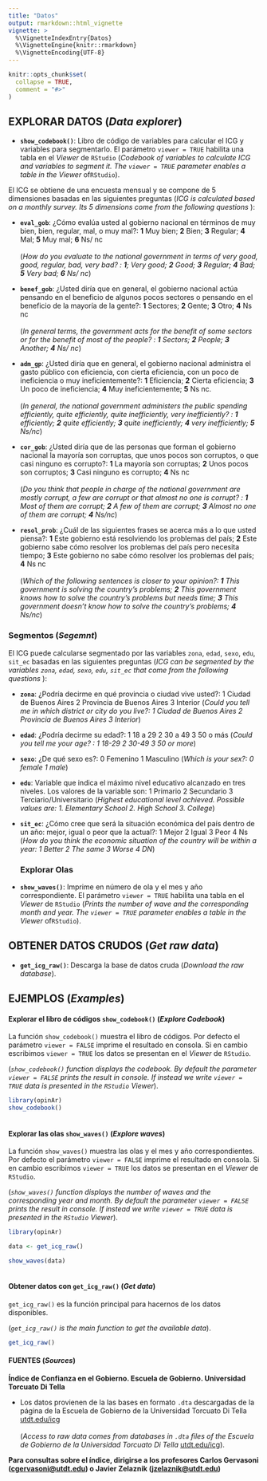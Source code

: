 ```yaml
---
title: "Datos"
output: rmarkdown::html_vignette
vignette: >
  %\VignetteIndexEntry{Datos}
  %\VignetteEngine{knitr::rmarkdown}
  %\VignetteEncoding{UTF-8}
---
```


```r
knitr::opts_chunk$set(
  collapse = TRUE,
  comment = "#>"
)
```

## EXPLORAR DATOS (*Data explorer*)

-   **`show_codebook()`**: Libro de código de variables para calcular el ICG y variables para segmentarlo. El parámetro `viewer = TRUE` habilita una tabla en el *Viewer* de `RStudio` (*Codebook of variables to calculate ICG and variables to segment it. The `viewer = TRUE` parameter enables a table in the Viewer* of`RStudio`).

El ICG se obtiene de una encuesta mensual y se compone de 5 dimensiones basadas en las siguientes preguntas (*ICG is calculated based on a monthly survey. Its 5 dimensions come from the following questions* ):

-   **`eval_gob`**: ¿Cómo evalúa usted al gobierno nacional en términos de muy bien, bien, regular, mal, o muy mal?: **1** Muy bien; **2** Bien; **3** Regular; **4** Mal; **5** Muy mal; **6** Ns/ nc\
    \
    (*How do you evaluate to the national government in terms of very good, good, regular, bad, very bad? : **1**; Very good; **2** Good; **3** Regular; **4** Bad; **5** Very bad; **6** Ns/ nc*)

-   **`benef_gob`**: ¿Usted diría que en general, el gobierno nacional actúa pensando en el beneficio de algunos pocos sectores o pensando en el beneficio de la mayoría de la gente?: **1** Sectores; **2** Gente; **3** Otro; **4** Ns nc\
    \
    (*In general terms, the government acts for the benefit of some sectors or for the benefit of most of the people? : **1** Sectors; **2** People; **3** Another; **4** Ns/ nc*)

-   **`adm_gp`**: ¿Usted diría que en general, el gobierno nacional administra el gasto público con eficiencia, con cierta eficiencia, con un poco de ineficiencia o muy ineficientemente?: **1** Eficiencia; **2** Cierta eficiencia; **3** Un poco de ineficiencia; **4** Muy ineficientemente; **5** Ns nc.\
    \
    (*In general, the national government administers the public spending efficiently, quite efficiently, quite inefficiently, very inefficiently? : **1** efficiently; **2** quite efficiently; **3** quite inefficiently; **4** very inefficiently; **5** Ns/nc*)

-   **`cor_gob`**: ¿Usted diría que de las personas que forman el gobierno nacional la mayoría son corruptas, que unos pocos son corruptos, o que casi ninguno es corrupto?: **1** La mayoría son corruptas; **2** Unos pocos son corruptos; **3** Casi ninguno es corrupto; **4** Ns nc\
    \
    (*Do you think that people in charge of the national government are mostly corrupt, a few are corrupt or that almost no one is corrupt? : **1** Most of them are corrupt; **2** A few of them are corrupt; **3** Almost no one of them are corrupt; **4** Ns/nc*)

-   **`resol_prob`**: ¿Cuál de las siguientes frases se acerca más a lo que usted piensa?: **1** Este gobierno está resolviendo los problemas del país; **2** Este gobierno sabe cómo resolver los problemas del país pero necesita tiempo; **3** Este gobierno no sabe cómo resolver los problemas del país; **4** Ns nc\
    \
    (*Which of the following sentences is closer to your opinion?: **1** This government is solving the country's problems; **2** This government knows how to solve the country's problems but needs time; **3** This government doesn't know how to solve the country's problems; **4** Ns/nc*)

### Segmentos (*Segemnt*)

El ICG puede calcularse segmentado por las variables `zona`, `edad`, `sexo`, `edu`, `sit_ec` basadas en las siguientes preguntas (*ICG can be segmented by the variables `zona`, `edad`, `sexo`, `edu`, `sit_ec` that come from the following questions* ):

-   **`zona`**: ¿Podría decirme en qué provincia o ciudad vive usted?: 1 Ciudad de Buenos Aires 2 Provincia de Buenos Aires 3 Interior (*Could you tell me in which district or city do you live?: 1 Ciudad de Buenos Aires 2 Provincia de Buenos Aires 3 Interior*)

-   **`edad`**: ¿Podría decirme su edad?: 1 18 a 29 2 30 a 49 3 50 o más (*Could you tell me your age? : 1 18-29 2 30-49 3 50 or more*)

-   **`sexo`**: ¿De qué sexo es?: 0 Femenino 1 Masculino (*Which is your sex?: 0 female 1 male*)

-   **`edu`**: Variable que indica el máximo nivel educativo alcanzado en tres niveles. Los valores de la variable son: 1 Primario 2 Secundario 3 Terciario/Universitario (*Highest educational level achieved. Possible values are: 1. Elementary School 2. High School 3. College*)

-   **`sit_ec`**: ¿Cómo cree que será la situación económica del país dentro de un año: mejor, igual o peor que la actual?: 1 Mejor 2 Igual 3 Peor 4 Ns (*How do you think the economic situation of the country will be within a year: 1 Better 2 The same 3 Worse 4 DN*)

    ### Explorar Olas

-   **`show_waves()`**: Imprime en número de ola y el mes y año correspondiente. El parámetro `viewer = TRUE` habilita una tabla en el *Viewer* de `RStudio` (*Prints the number of wave and the corresponding month and year. The `viewer = TRUE` parameter enables a table in the Viewer* of`RStudio`).

## OBTENER DATOS CRUDOS (*Get raw data*)

-   **`get_icg_raw()`**: Descarga la base de datos cruda (*Download the raw database*).

## EJEMPLOS (*Examples*)

#### Explorar el libro de códigos `show_codebook()` (*Explore Codebook*)

La función `show_codebook()` muestra el libro de códigos. Por defecto el parámetro `viewer = FALSE` imprime el resultado en consola. Si en cambio escribimos `viewer = TRUE` los datos se presentan en el *Viewer* de `RStudio`.

(*`show_codebook()` function displays the codebook. By default the parameter `viewer = FALSE` prints the result in console. If instead we write `viewer = TRUE` data is presented in the `RStudio` Viewer*).

```r
  
library(opinAr)
show_codebook()
   
```

#### Explorar las olas `show_waves()` (*Explore waves*)

La función `show_waves()` muestra las olas y el mes y año correspondientes. Por defecto el parámetro `viewer = FALSE` imprime el resultado en consola. Si en cambio escribimos `viewer = TRUE` los datos se presentan en el *Viewer* de `RStudio`.

(*`show_waves()` function displays the number of waves and the corresponding year and month. By default the parameter `viewer = FALSE` prints the result in console. If instead we write `viewer = TRUE` data is presented in the `RStudio` Viewer*).

```r
  
library(opinAr)

data <- get_icg_raw() 

show_waves(data)
   
```

#### Obtener datos con `get_icg_raw()` (*Get data*)

`get_icg_raw()` es la función principal para hacernos de los datos disponibles.

(*`get_icg_raw()` is the main function to get the available data*).

```r
  
get_icg_raw()

```

#### FUENTES (*Sources*)

**Índice de Confianza en el Gobierno. Escuela de Gobierno. Universidad Torcuato Di Tella**

-   Los datos provienen de la las bases en formato `.dta` descargadas de la página de la Escuela de Gobierno de la Universidad Torcuato Di Tella [utdt.edu/icg](https://www.utdt.edu/ver_contenido.php?id_contenido=17876&id_item_menu=28756) \
    \
    (*Access to raw data comes from databases in `.dta` files of the Escuela de Gobierno de la Universidad Torcuato Di Tella* [utdt.edu/icg](%5B%3Chttps://www.utdt.edu/ver_contenido.php?id_contenido=17876&id_item_menu=28756%3E%5D(https://www.utdt.edu/ver_contenido.php?id_contenido=17876&id_item_menu=28756)%7B.uri%7D)).

**Para consultas sobre el índice, dirigirse a los profesores Carlos Gervasoni ([cgervasoni\@utdt.edu](mailto:cgervasoni@utdt.edu)) o Javier Zelaznik ([jzelaznik\@utdt.edu](mailto:jzelaznik@utdt.edu))**
